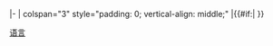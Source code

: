 |-
| colspan="3" style="padding: 0; vertical-align: middle;" |{{{1|}}}{{#if:{{{2|}}}|<small>{{{2}}}</small> }}<noinclude>
[[Category:语言模板|{{PAGENAME}}]]
[[Category:语言信息框模板|语言]]
</noinclude>